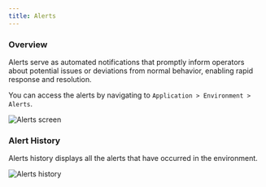```yaml
---
title: Alerts
---
```


### Overview

Alerts serve as automated notifications that promptly inform operators about potential issues or deviations from normal
behavior, enabling rapid response and resolution.

You can access the alerts by navigating to `Application > Environment > Alerts`.

<img src="/img/alerts-screen.png" alt="Alerts screen" className="image" />

### Alert History

Alerts history displays all the alerts that have occurred in the environment.

<img src="/img/alerts-history.png" alt="Alerts history" className="image" />
